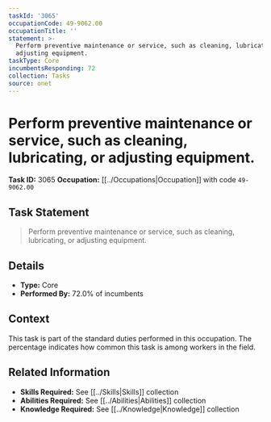 ```yaml
---
taskId: '3065'
occupationCode: 49-9062.00
occupationTitle: ''
statement: >-
  Perform preventive maintenance or service, such as cleaning, lubricating, or
  adjusting equipment.
taskType: Core
incumbentsResponding: 72
collection: Tasks
source: onet
---
```

# Perform preventive maintenance or service, such as cleaning, lubricating, or adjusting equipment.

**Task ID:** 3065
**Occupation:** [[../Occupations|Occupation]] with code `49-9062.00`

## Task Statement

> Perform preventive maintenance or service, such as cleaning, lubricating, or adjusting equipment.

## Details

- **Type:** Core
- **Performed By:** 72.0% of incumbents

## Context

This task is part of the standard duties performed in this occupation. The percentage indicates how common this task is among workers in the field.

## Related Information

- **Skills Required:** See [[../Skills|Skills]] collection
- **Abilities Required:** See [[../Abilities|Abilities]] collection
- **Knowledge Required:** See [[../Knowledge|Knowledge]] collection
